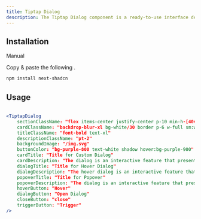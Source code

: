 ```yaml
---
title: Tiptap Dialog
description: The Tiptap Dialog component is a ready-to-use interface designed for creating and modifying content in a focused environment. When activated, this dialog overlays the main content, providing users with a rich text editor or code editor to input and format their text or code. This feature enhances user experience by offering a dedicated space for editing, complete with tools and options that streamline the editing process, while keeping users engaged with the overall application context..
---
```


<ComponentPreview name="tiptap-dialog-example" />

## Installation

<Tabs defaultValue="manual">

<TabsList>  
  <TabsTrigger value="manual">Manual</TabsTrigger>
</TabsList>

<TabsContent value="manual">

<Steps>

<Step>Copy & paste the following .</Step>

```bash
npm install next-shadcn
```

</Steps>
</TabsContent>

</Tabs>

## Usage

```jsx

<TiptapDialog
  	sectionClassName: "flex items-center justify-center p-10 min-h-[40vh] relative bg-cover bg-center bg-no-repeat bg-[url('/img.svg')]"
	cardClassName: "backdrop-blur-xl bg-white/30 border p-6 w-full sm:w-50 md:w-80 lg:w-96 h-auto dark:border-white dark:text-black"
	titleClassName: "font-bold text-xl"
	descriptionClassName: "pt-2"
	backgroundImage: "/img.svg"
	buttonColor: "bg-purple-800 text-white shadow hover:bg-purple-900"
	cardTitle: "Title for Custom Dialog"
	cardDescription: "The dialog is an interactive feature that presents content of custom dialog."  
	dialogTitle: "Title for Hover Dialog"
	dialogDescription: "The hover dialog is an interactive feature that presents content of dialog in hover."
	popoverTitle: "Title for Popover"
	popoverDescription: "The dialog is an interactive feature that presents content of popover."
	hoverButton: "Hover"
	dialogButton: "Open Dialog"
	closeButton: "close"
	triggerButton: "Trigger"
/>

```


